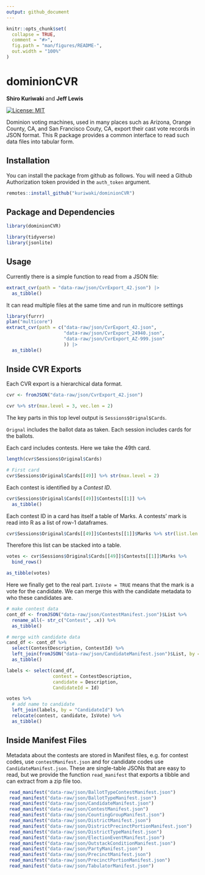 ```yaml
---
output: github_document
---
```


<!-- README.md is generated from README.Rmd. Please edit that file -->

```r
knitr::opts_chunk$set(
  collapse = TRUE,
  comment = "#>",
  fig.path = "man/figures/README-",
  out.width = "100%"
)
```

# dominionCVR

**Shiro Kuriwaki** and **Jeff Lewis**

<!-- badges: start -->
[![License: MIT](https://img.shields.io/badge/License-MIT-yellow.svg)](https://opensource.org/licenses/MIT)
<!-- badges: end -->

Dominion voting machines, used in many places such as Arizona, Orange County, CA, and San Francisco Couty, CA, export their cast vote records in JSON format. This R package provides a common interface to read such data files into tabular form. 
 
 
## Installation

You can install the package from github as follows. You will need a Github Authorization token provided in the `auth_token` argument.

``` r
remotes::install_github("kuriwaki/dominionCVR")
```


## Package and Dependencies

```r
library(dominionCVR)
```


```r
library(tidyverse)
library(jsonlite)
```

## Usage

Currently there is a simple function to read from a JSON file:

```r
extract_cvr(path = "data-raw/json/CvrExport_42.json") |> 
  as_tibble()
```

It can read multiple files at the same time and run in multicore settings

```r
library(furrr)
plan("multicore")
extract_cvr(path = c("data-raw/json/CvrExport_42.json",
                     "data-raw/json/CvrExport_24940.json",
                     "data-raw/json/CvrExport_AZ-999.json"
                     )) |> 
  as_tibble()
```




## Inside CVR Exports

Each CVR export is a hierarchical data format. 

```r
cvr <- fromJSON("data-raw/json/CvrExport_42.json") 

cvr %>% str(max.level = 3, vec.len = 2)
```


The key parts in this top level output is `Sessions$Orignal$Cards`. 

`Orignal` includes the ballot data as taken. Each session includes cards for the ballots.

Each card includes contests. Here we take the 49th card.

```r
length(cvr$Sessions$Original$Cards)

# First card
cvr$Sessions$Original$Cards[[49]] %>% str(max.level = 2)
```


Each contest is identified by a _Contest ID_.    

```r
cvr$Sessions$Original$Cards[[49]]$Contests[[1]] %>% 
  as_tibble()
```

Each contest ID in a card has itself a table of Marks. A contests' mark is read into R as a list of row-1 dataframes. 

```r
cvr$Sessions$Original$Cards[[49]]$Contests[[1]]$Marks %>% str(list.len = 2)
```

Therefore this list can be stacked into a table. 


```r
votes <- cvr$Sessions$Original$Cards[[49]]$Contests[[1]]$Marks %>% 
  bind_rows()

as_tibble(votes)
```


Here we finally get to the real part. `IsVote = TRUE`  means that the mark is a vote for the candidate. We can merge this with the candidate metadata to who these candidates are. 




```r
# make contest data
cont_df <- fromJSON("data-raw/json/ContestManifest.json")$List %>% 
  rename_all(~ str_c("Contest", .x)) %>% 
  as_tibble()

# merge with candidate data
cand_df <- cont_df %>% 
  select(ContestDescription, ContestId) %>% 
  left_join(fromJSON("data-raw/json/CandidateManifest.json")$List, by = "ContestId") %>% 
  as_tibble()
```


```r
labels <- select(cand_df, 
                 contest = ContestDescription, 
                 candidate = Description, 
                 CandidateId = Id)

votes %>% 
  # add name to candidate
  left_join(labels, by = "CandidateId") %>% 
  relocate(contest, candidate, IsVote) %>% 
  as_tibble()
```



## Inside Manifest Files

Metadata about the contests are stored in Manifest files, e.g. for contest codes, use `contestManifest.json` and for candidate codes use `CandidateManifest.json`. These are single-table JSONs that are easy to read, but we provide the function `read_manifest` that exports a tibble and can extract from a zip file too.


```r
 read_manifest("data-raw/json/BallotTypeContestManifest.json")
 read_manifest("data-raw/json/BallotTypeManifest.json")
 read_manifest("data-raw/json/CandidateManifest.json")
 read_manifest("data-raw/json/ContestManifest.json")
 read_manifest("data-raw/json/CountingGroupManifest.json")
 read_manifest("data-raw/json/DistrictManifest.json")
 read_manifest("data-raw/json/DistrictPrecinctPortionManifest.json")
 read_manifest("data-raw/json/DistrictTypeManifest.json")
 read_manifest("data-raw/json/ElectionEventManifest.json")
 read_manifest("data-raw/json/OutstackConditionManifest.json")
 read_manifest("data-raw/json/PartyManifest.json")
 read_manifest("data-raw/json/PrecinctManifest.json")
 read_manifest("data-raw/json/PrecinctPortionManifest.json")
 read_manifest("data-raw/json/TabulatorManifest.json")
```
